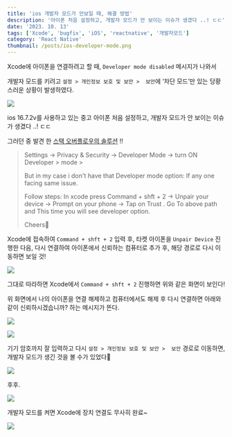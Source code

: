 ```yaml
---
title: 'ios 개발자 모드가 안보일 때, 해결 방법'
description: '아이폰 처음 설정하고, 개발자 모드가 안 보이는 이슈가 생겼다 ..! ㄷㄷ'
date: '2023. 10. 13'
tags: ['Xcode', 'bugfix', 'iOS', 'reactnative', '개발자모드']
category: 'React Native'
thumbnail: /posts/ios-developer-mode.png
---
```


Xcode에 아이폰을 연결하려고 할 때, `Developer mode disabled` 메시지가 나와서

개발자 모드를 키려고 `설정 > 개인정보 보호 및 보안 >  보안`에 ‘차단 모드’만 있는 당황스러운 상황이 발생하였다.

![](https://velog.velcdn.com/images/bbahna/post/e446b16f-c8b1-40ce-927a-3f557cc93a12/image.png)

ios 16.7.2v를 사용하고 있는 중고 아이폰 처음 설정하고, 개발자 모드가 안 보이는 이슈가 생겼다 ..! ㄷㄷ

그러던 중 발견 한 [스택 오버플로우의 솔루션](https://stackoverflow.com/questions/73733701/how-to-enable-developer-mode-on-ios-16-0) !!

> Settings -> Privacy & Security -> Developer Mode -> turn ON Developer > mode >
>
> But in my case i don't have that Developer mode option: If any one facing same issue.
>
> Follow steps: In xcode press Command + shft + 2 -> Unpair your device -> Prompt on your phone -> Tap on Trust . Go To above path and This time you will see developer option.
>
> Cheers🍻

Xcode에 접속하여 `Command + shft + 2` 입력 후, 타켓 아이폰을 `Unpair Device` 진행한 다음, 다시 연결하여 아이폰에서 신뢰하는 컴퓨터로 추가 후, 해당 경로로 다시 이동하면 보일 것!

![](https://velog.velcdn.com/images/bbahna/post/8f1ce6e6-8676-4d4b-8138-88ed4dce26cd/image.png)

그대로 따라하면 Xcode에서 `Command + shft + 2` 진행하면 위와 같은 화면이 보인다!

위 화면에서 나의 아이폰을 연결 해제하고 컴퓨터에서도 해제 후 다시 연결하면 아래와 같이 신뢰하시겠습니까? 하는 메시지가 뜬다.

![](https://velog.velcdn.com/images/bbahna/post/4385d2db-ec36-44b3-9a9c-b83afa115bdd/image.jpeg)

![](https://velog.velcdn.com/images/bbahna/post/f28a9c9e-98a6-4d3a-9489-c9bb06123a8f/image.jpeg)

기기 암호까지 잘 입력하고 다시 `설정 > 개인정보 보호 및 보안 >  보안` 경로로 이동하면, 개발자 모드가 생긴 것을 볼 수가 있었다🌚

![](https://velog.velcdn.com/images/bbahna/post/cfb04de7-6953-4cba-bba1-a670797abd90/image.jpeg)

후후.

![](https://velog.velcdn.com/images/bbahna/post/ce51bc42-f58d-4c5f-ae22-a2bc7b9e4cde/image.png)

개발자 모드를 켜면 Xcode에 장치 연결도 무사히 완료~

![](https://velog.velcdn.com/images/bbahna/post/3ca5c81d-e6fa-49df-ae5b-a4017a370cd8/image.jpeg)
